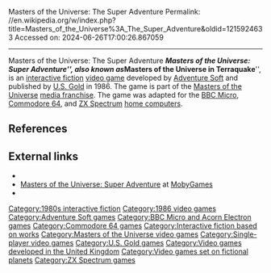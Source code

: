 Masters of the Universe: The Super Adventure
Permalink: //en.wikipedia.org/w/index.php?title=Masters_of_the_Universe%3A_The_Super_Adventure&oldid=1215924633
Accessed on: 2024-06-26T17:00:26.867059



------
Masters of the Universe: The Super Adventure
{{Unreferenced|date=May 2013}}
{{Infobox video game
|image = MOTU Super Adventure.jpg
|developer = [[Adventure Soft]]
|publisher = [[U.S. Gold]]
|designer = 
|released = 1986
|genre = [[Text adventure]]
|modes = [[Single-player video game|One player]]
|platforms = [[BBC Micro]]<br>[[Commodore 64]]<br>[[ZX Spectrum]]
}}
'''''Masters of the Universe: Super Adventure''''', also known as '''''Masters of the Universe in Terraquake''''', is an [[interactive fiction]] [[video game]] developed by [[Adventure Soft]] and published by [[U.S. Gold]] in 1986. The game is part of the [[Masters of the Universe]] [[media franchise]]. The game was adapted for the [[BBC Micro]], [[Commodore 64]], and [[ZX Spectrum]] [[home computers]].

==References==
{{Reflist}}

==External links==
* {{WoS_game|id=0006658}}
* [http://www.mobygames.com/game/masters-of-the-universe-super-adventure Masters of the Universe: Super Adventure] at [[MobyGames]]
* {{IFDB|id=jfrf8i46rzn65oot}}

{{Masters of the Universe}}

[[Category:1980s interactive fiction]]
[[Category:1986 video games]]
[[Category:Adventure Soft games]]
[[Category:BBC Micro and Acorn Electron games]]
[[Category:Commodore 64 games]]
[[Category:Interactive fiction based on works]]
[[Category:Masters of the Universe video games]]
[[Category:Single-player video games]]
[[Category:U.S. Gold games]]
[[Category:Video games developed in the United Kingdom]]
[[Category:Video games set on fictional planets]]
[[Category:ZX Spectrum games]]